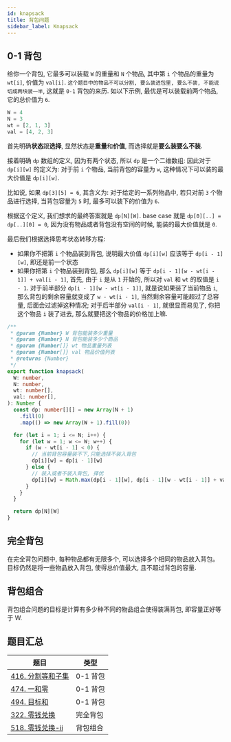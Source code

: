 ```yaml
---
id: knapsack
title: 背包问题
sidebar_label: Knapsack
---
```


## 0-1 背包

给你一个背包, 它最多可以装载 `W` 的重量和 `N` 个物品, 其中第 `i` 个物品的重量为 `wt[i]`, 价值为 `val[i]`. `这个题目中的物品不可以分割, 要么装进包里, 要么不装, 不能说切成两块装一半`, 这就是 `0-1` 背包的来历. 如以下示例, 最优是可以装载前两个物品, 它的总价值为 `6`.

```ts
W = 4
N = 3
wt = [2, 1, 3]
val = [4, 2, 3]
```

首先明确**状态**跟**选择**, 显然状态是**重量**和**价值**, 而选择就是**要么装要么不装**.

接着明确 `dp` 数组的定义, 因为有两个状态, 所以 `dp` 是一个二维数组: 因此对于 `dp[i][w]` 的定义为: 对于前 `i` 个物品, 当前背包的容量为 `w`, 这种情况下可以装的最大价值是 `dp[i][w]`.

比如说, 如果 `dp[3][5] = 6`, 其含义为: 对于给定的一系列物品中, 若只对前 `3` 个物品进行选择, 当背包容量为 `5` 时, 最多可以装下的价值为 `6`.

根据这个定义, 我们想求的最终答案就是 `dp[N][W]`. base case 就是 `dp[0][..] = dp[..][0] = 0`, 因为没有物品或者背包没有空间的时候, 能装的最大价值就是 `0`.

最后我们根据选择思考状态转移方程:

- 如果你不把第 `i` 个物品装到背包, 说明最大价值 `dp[i][w]` 应该等于 `dp[i - 1][w]`, 即还是前一个状态
- 如果你把第 `i` 个物品装到背包, 那么 `dp[i][w]` 等于 `dp[i - 1][w - wt[i - 1]] + val[i - 1]`, 首先, 由于 `i` 是从 `1` 开始的, 所以对 `val` 和 `wt` 的取值是 `i - 1`. 对于前半部分 `dp[i - 1][w - wt[i - 1]]`, 就是说如果装了当前物品 `i`, 那么背包的剩余容量就变成了 `w - wt[i - 1]`, 当然剩余容量可能超过了总容量, 后面会过滤掉这种情况; 对于后半部分 `val[i - 1]`, 就很显而易见了, 你把这个物品 `i` 装了进去, 那么就要把这个物品的价格加上嘛.

```ts
/**
 * @param {Number} W 背包能装多少重量
 * @param {Number} N 背包能装多少个商品
 * @param {Number[]} wt 物品重量列表
 * @param {Number[]} val 物品价值列表
 * @returns {Number}
 */
export function knapsack(
  W: number,
  N: number,
  wt: number[],
  val: number[],
): Number {
  const dp: number[][] = new Array(N + 1)
    .fill(0)
    .map(() => new Array(W + 1).fill(0))

  for (let i = 1; i <= N; i++) {
    for (let w = 1; w <= W; w++) {
      if (w - wt[i - 1] < 0) {
        // 当前背包容量装不下,只能选择不装入背包
        dp[i][w] = dp[i - 1][w]
      } else {
        // 装入或者不装入背包, 择优
        dp[i][w] = Math.max(dp[i - 1][w], dp[i - 1][w - wt[i - 1]] + val[i - 1])
      }
    }
  }

  return dp[N][W]
}
```

## 完全背包

在完全背包问题中, 每种物品都有无限多个, 可以选择多个相同的物品放入背包。目标仍然是将一些物品放入背包, 使得总价值最大, 且不超过背包的容量.

## 背包组合

背包组合问题的目标是计算有多少种不同的物品组合使得装满背包, 即容量正好等于 W.

## 题目汇总

| 题目                                                     | 类型     |
| -------------------------------------------------------- | -------- |
| [416. 分割等和子集](/leetcode/medium/416-can-partition)  | 0-1 背包 |
| [474. 一和零](/leetcode/medium/474-find-max-form)        | 0-1 背包 |
| [494. 目标和](/leetcode/medium/494-find-target-sum-ways) | 0-1 背包 |
| [322. 零钱兑换](/leetcode/medium/322-coin-change)        | 完全背包 |
| [518. 零钱兑换-ii](/leetcode/medium/518-change)          | 背包组合 |
